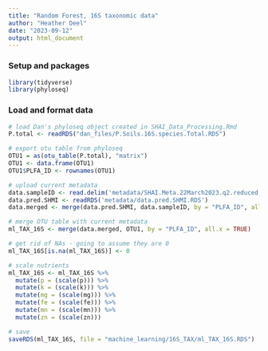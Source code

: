 ```yaml
---
title: "Random Forest, 16S taxonomic data"
author: "Heather Deel"
date: "2023-09-12"
output: html_document
---
```


### Setup and packages
```r
library(tidyverse)
library(phyloseq)
```

### Load and format data
```r
# load Dan's phyloseq object created in SHAI_Data_Processing.Rmd
P.total <- readRDS("dan_files/P.Soils.16S.species.Total.RDS")

# export otu table from phyloseq
OTU1 = as(otu_table(P.total), "matrix")
OTU1 <- data.frame(OTU1)
OTU1$PLFA_ID <- rownames(OTU1)

# upload current metadata
data.sampleID <- read.delim('metadata/SHAI.Meta.22March2023.q2.reduced.txt', sep = '\t')
data.pred.SHMI <- readRDS('metadata/data.pred.SHMI.RDS')
data.merged <- merge(data.pred.SHMI, data.sampleID, by = "PLFA_ID", all.x = TRUE)

# merge OTU table with current metadata
ml_TAX_16S <- merge(data.merged, OTU1, by = "PLFA_ID", all.x = TRUE)

# get rid of NAs - going to assume they are 0
ml_TAX_16S[is.na(ml_TAX_16S)] <- 0

# scale nutrients
ml_TAX_16S <- ml_TAX_16S %>% 
  mutate(p = (scale(p))) %>% 
  mutate(k = (scale(k))) %>% 
  mutate(mg = (scale(mg))) %>% 
  mutate(fe = (scale(fe))) %>% 
  mutate(mn = (scale(mn))) %>% 
  mutate(zn = (scale(zn)))

# save
saveRDS(ml_TAX_16S, file = "machine_learning/16S_TAX/ml_TAX_16S.RDS")
```


